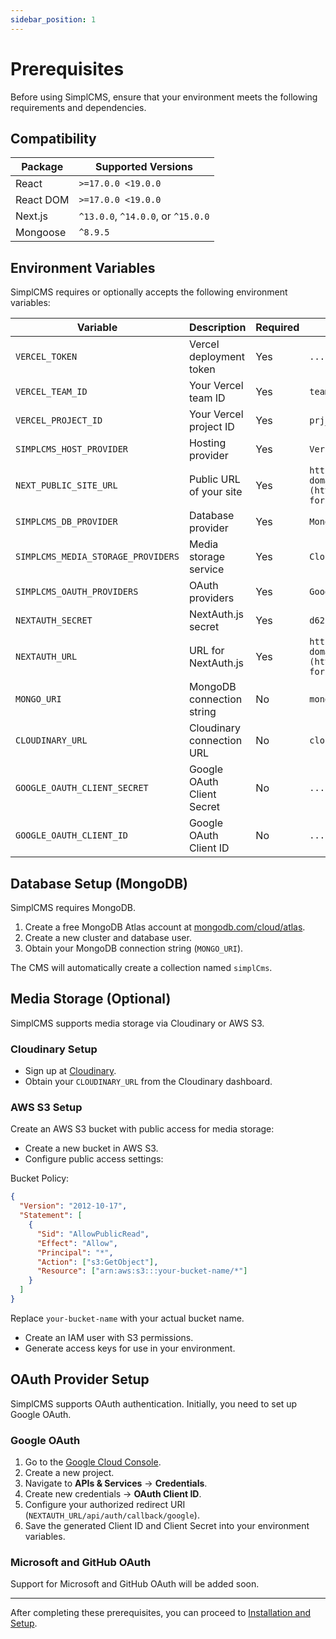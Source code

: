 ```yaml
---
sidebar_position: 1
---
```


# Prerequisites

Before using SimplCMS, ensure that your environment meets the following requirements and dependencies.

## Compatibility

| Package   | Supported Versions                 |
|-----------|------------------------------------|
| React     | `>=17.0.0 <19.0.0`                 |
| React DOM | `>=17.0.0 <19.0.0`                 |
| Next.js   | `^13.0.0`, `^14.0.0`, or `^15.0.0` |
| Mongoose  | `^8.9.5`                           |

## Environment Variables

SimplCMS requires or optionally accepts the following environment variables:

| Variable                           | Description                            | Required | Example Value                                                  |
|------------------------------------|----------------------------------------|----------|----------------------------------------------------------------|
| `VERCEL_TOKEN`                     | Vercel deployment token                | Yes      | `...`                                                          |
| `VERCEL_TEAM_ID`                   | Your Vercel team ID                    | Yes      | `team_...`                                                     |
| `VERCEL_PROJECT_ID`                | Your Vercel project ID                 | Yes      | `prj_...`                                                      |
| `SIMPLCMS_HOST_PROVIDER`           | Hosting provider                       | Yes      | `Vercel`                                                       |
| `NEXT_PUBLIC_SITE_URL`             | Public URL of your site                | Yes      | `https://your-domain.com (http://localhost:3000 for dev)`      |
| `SIMPLCMS_DB_PROVIDER`             | Database provider                      | Yes      | `MongoDB`                                                      |
| `SIMPLCMS_MEDIA_STORAGE_PROVIDERS` | Media storage service                  | Yes      | `Cloudinary`                                                   |
| `SIMPLCMS_OAUTH_PROVIDERS`         | OAuth providers                        | Yes      | `Google`                                                       |
| `NEXTAUTH_SECRET`                  | NextAuth.js secret                     | Yes      | `d62fd6e645dc22...`                                            |
| `NEXTAUTH_URL`                     | URL for NextAuth.js                    | Yes      | `https://your-domain.com (http://localhost:3000 for dev)`      |
| `MONGO_URI`                        | MongoDB connection string              | No       | `mongodb+srv://...`                                            |
| `CLOUDINARY_URL`                   | Cloudinary connection URL              | No       | `cloudinary://...`                                             |
| `GOOGLE_OAUTH_CLIENT_SECRET`       | Google OAuth Client Secret             | No       | `...`                                                          |
| `GOOGLE_OAUTH_CLIENT_ID`           | Google OAuth Client ID                 | No       | `...`                                                          |

## Database Setup (MongoDB)

SimplCMS requires MongoDB.

1. Create a free MongoDB Atlas account at [mongodb.com/cloud/atlas](https://mongodb.com/cloud/atlas).
2. Create a new cluster and database user.
3. Obtain your MongoDB connection string (`MONGO_URI`).

The CMS will automatically create a collection named `simplCms`.

## Media Storage (Optional)

SimplCMS supports media storage via Cloudinary or AWS S3.

### Cloudinary Setup
- Sign up at [Cloudinary](https://cloudinary.com/users/register_free).
- Obtain your `CLOUDINARY_URL` from the Cloudinary dashboard.

### AWS S3 Setup

Create an AWS S3 bucket with public access for media storage:

- Create a new bucket in AWS S3.
- Configure public access settings:

Bucket Policy:

```json
{
  "Version": "2012-10-17",
  "Statement": [
    {
      "Sid": "AllowPublicRead",
      "Effect": "Allow",
      "Principal": "*",
      "Action": ["s3:GetObject"],
      "Resource": ["arn:aws:s3:::your-bucket-name/*"]
    }
  ]
}
```
Replace `your-bucket-name` with your actual bucket name.

- Create an IAM user with S3 permissions.
- Generate access keys for use in your environment.

## OAuth Provider Setup

SimplCMS supports OAuth authentication. Initially, you need to set up Google OAuth.

### Google OAuth
1. Go to the [Google Cloud Console](https://console.cloud.google.com/).
2. Create a new project.
3. Navigate to **APIs & Services** → **Credentials**.
4. Create new credentials → **OAuth Client ID**.
5. Configure your authorized redirect URI (`NEXTAUTH_URL/api/auth/callback/google`).
6. Save the generated Client ID and Client Secret into your environment variables.

### Microsoft and GitHub OAuth

Support for Microsoft and GitHub OAuth will be added soon.

---

After completing these prerequisites, you can proceed to [Installation and Setup](./installation).

